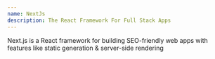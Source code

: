 ```yaml
---
name: NextJs
description: The React Framework For Full Stack Apps
---
```



Next.js is a React framework for building SEO-friendly web apps with features like static generation & server-side rendering
